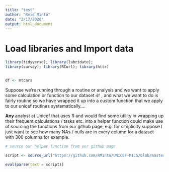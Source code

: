 ```yaml
---
title: "test"
author: "Reid Minto"
date: "2/17/2020"
output: html_document
---
```


# Load libraries and Import data 

```r

library(tidyverse); library(lubridate);
library(survey); library(RCurl); library(httr)


df <- mtcars

```


Suppose we're running through a routine or analysis and we want to apply some calculation or function to our dataset `df` , and what we want to do is fairly routine so we have wrapped it up into a custom function that we apply to our unicef routines systematically....

__Any__ analyst at Unicef that uses R and would find some utility in wrapping up their frequent calculations / tasks etc. into a helper function could make use of sourcing the functions from our github page, e.g. for simplicity suppose I just want to see how many NAs / nulls are in every column for a dataset with 300 columns for example. 



```r

# source our helper function from our github page

script <- source_url("https://github.com/RMinto/UNICEF-MICS/blob/master/R/fake_helper_fun_example.R")

eval(parse(text = script))

```

